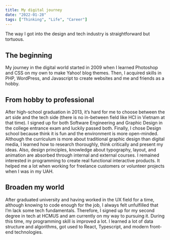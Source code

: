 ```yaml
---
title: My digital journey
date: "2022-01-28"
tags: ["Thinking", "Life", "Career"]
---
```


The way I got into the design and tech industry is straightforward but tortuous.

## The beginning
My journey in the digital world started in 2009 when I learned Photoshop and CSS on my own to make Yahoo! blog themes. Then, I acquired skills in PHP, WordPress, and Javascript to create websites and me and friends as a hobby.

## From hobby to professional
After high-school graduation in 2013, it’s hard for me to choose between the art side and the tech side (there is no in-between field like HCI in Vietnam at that time). I signed up for both Software Engineering and Graphic Design in the college entrance exam and luckily passed both. Finally, I chose Design school because think it is fun and the environment is more open-minded.
Although the curriculum is more about traditional graphic design than digital media, I learned how to research thoroughly, think critically and present my ideas. Also, design principles, knowledge about typography, layout, and animation are absorbed through internal and external courses.
I remained interested in programming to create real functional interactive products. It helped me a lot when working for freelance customers or volunteer projects when I was in my UAH.

## Broaden my world
After graduated university and having worked in the UX field for a time, although knowing to code enough for the job, I always felt unfulfilled that I’m lack some tech fundamentals. Therefore, I signed up for my second degree in tech at HCMUS and am currently on my way to pursuing it.
During this time, my programming skill is improved a lot. I learned a lot of data structure and algorithms, got used to React, Typescript, and modern front-end technologies.